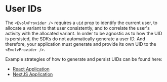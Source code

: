 # User IDs
The `<EvolvProvider />` requires a `uid` prop to identify the current user, to allocate a variant to that user
consistently, and to correlate the user's activity with the allocated variant. In order to be agnostic as to how
the UID is persisted, the SDKs do not automatically generate a user ID. And therefore, your application must generate
and provide its own UID to the `<EvolvProvider />`.

Example strategies of how to generate and persist UIDs can be found here:
* [React Application](https://github.com/evolv-ai/react-sdks/tree/main/examples/react/src/utils/uid.ts)
* [NextJS Application](https://github.com/evolv-ai/react-sdks/tree/main/examples/nextjs/src/utils/uid.ts)
